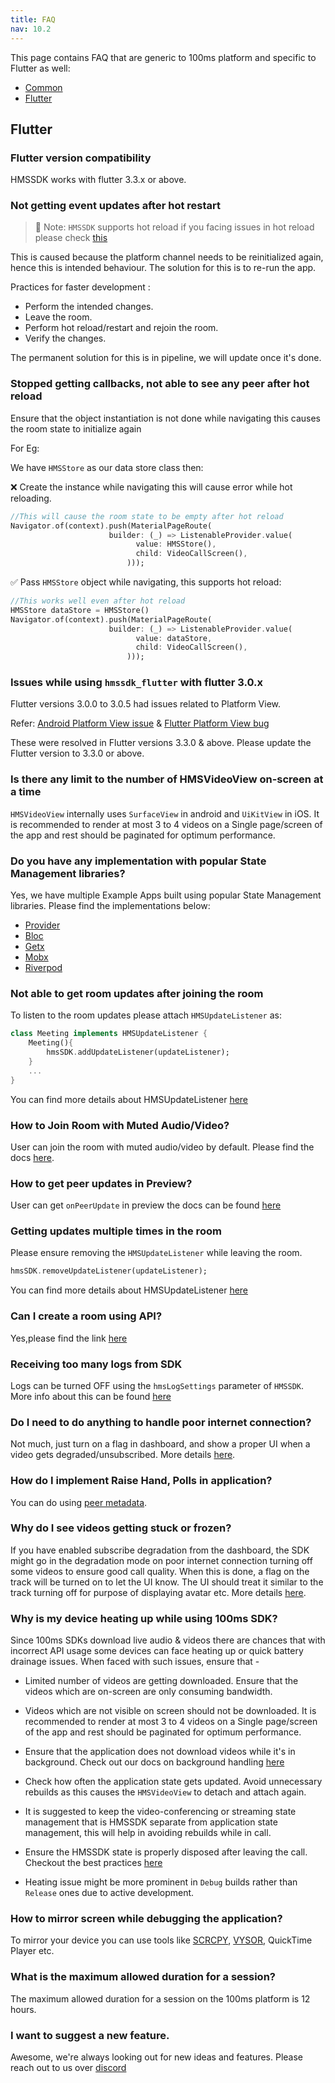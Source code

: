 ```yaml
---
title: FAQ
nav: 10.2
---
```



This page contains FAQ that are generic to 100ms platform and specific to Flutter as well:

-   [Common](#general)
-   [Flutter](#flutter)

<Faq />

## Flutter

### Flutter version compatibility

HMSSDK works with flutter 3.3.x or above.

### Not getting event updates after hot restart

> 🔑 Note: `HMSSDK` supports hot reload if you facing issues in hot reload please check [this](#stopped-getting-callbacks-not-able-to-see-any-peer-after-hot-reload)

This is caused because the platform channel needs to be reinitialized again, hence this is intended behaviour.
The solution for this is to re-run the app.

Practices for faster development :

-   Perform the intended changes.
-   Leave the room.
-   Perform hot reload/restart and rejoin the room.
-   Verify the changes.

The permanent solution for this is in pipeline, we will update once it's done.

### Stopped getting callbacks, not able to see any peer after hot reload

Ensure that the object instantiation is not done while navigating this causes the room state to initialize again 

For Eg:

We have `HMSStore` as our data store class then:


❌ Create the instance while navigating this will cause error while hot reloading.

```dart
//This will cause the room state to be empty after hot reload
Navigator.of(context).push(MaterialPageRoute(
                      builder: (_) => ListenableProvider.value(
                            value: HMSStore(),
                            child: VideoCallScreen(),
                          )));
```

✅ Pass `HMSStore` object while navigating, this supports hot reload:

```dart
//This works well even after hot reload
HMSStore dataStore = HMSStore()
Navigator.of(context).push(MaterialPageRoute(
                      builder: (_) => ListenableProvider.value(
                            value: dataStore,
                            child: VideoCallScreen(),
                          )));
```

### Issues while using `hmssdk_flutter` with flutter 3.0.x

Flutter versions 3.0.0 to 3.0.5 had issues related to Platform View.

Refer: [Android Platform View issue](https://github.com/flutter/flutter/issues/107313) & [Flutter Platform View bug](https://github.com/flutter/flutter/issues/103630)

These were resolved in Flutter versions 3.3.0 & above. Please update the Flutter version to 3.3.0 or above.

### Is there any limit to the number of HMSVideoView on-screen at a time

`HMSVideoView` internally uses `SurfaceView` in android and `UiKitView` in iOS. It is recommended to render at most 3 to 4 videos on a Single page/screen of the app and rest should be paginated for optimum performance.

### Do you have any implementation with popular State Management libraries?

Yes, we have multiple Example Apps built using popular State Management libraries.
Please find the implementations below:

-   [Provider](https://github.com/100mslive/100ms-flutter/tree/main/example)
-   [Bloc](https://github.com/100mslive/100ms-flutter/tree/main/sample%20apps/bloc)
-   [Getx](https://github.com/100mslive/100ms-flutter/tree/main/sample%20apps/getx)
-   [Mobx](https://github.com/100mslive/100ms-flutter/tree/main/sample%20apps/mobx)
-   [Riverpod](https://github.com/100mslive/100ms-flutter/tree/main/sample%20apps/riverpod)

### Not able to get room updates after joining the room

To listen to the room updates please attach `HMSUpdateListener` as:

```dart
class Meeting implements HMSUpdateListener {
    Meeting(){
        hmsSDK.addUpdateListener(updateListener);
    }
    ...
}
```

You can find more details about HMSUpdateListener [here](../features/update-listeners)

### How to Join Room with Muted Audio/Video?

User can join the room with muted audio/video by default. Please find the docs [here](/flutter/v2/features/join#join-with-muted-audio-video).

### How to get peer updates in Preview?

User can get `onPeerUpdate` in preview the docs can be found [here](../features/preview#get-on-peer-update-and-room-state-in-preview)

### Getting updates multiple times in the room

Please ensure removing the `HMSUpdateListener` while leaving the room.

```dart
hmsSDK.removeUpdateListener(updateListener);
```

You can find more details about HMSUpdateListener [here](../features/update-listeners)

### Can I create a room using API?

Yes,please find the link [here](/server-side/v2/Rooms/create-via-api)

### Receiving too many logs from SDK

Logs can be turned OFF using the `hmsLogSettings` parameter of `HMSSDK`. More info about this can be found [here](../features/error-handling#setting-log-levels-in-sdk)

### Do I need to do anything to handle poor internet connection?

Not much, just turn on a flag in dashboard, and show a proper UI when a video gets degraded/unsubscribed. More details [here](../features/auto-video-degrade-restore).

### How do I implement Raise Hand, Polls in application?

You can do using [peer metadata](../advanced-features/peer-metadata-update#use-cases).

### Why do I see videos getting stuck or frozen?

If you have enabled subscribe degradation from the dashboard, the SDK might go in the degradation mode on poor internet connection turning off some videos to ensure good call quality. When this is done, a flag on the track will be turned on to let the UI know. The UI should treat it similar to the track turning off for purpose of displaying avatar etc. More details [here](../features/auto-video-degrade-restore).

### Why is my device heating up while using 100ms SDK?

Since 100ms SDKs download live audio & videos there are chances that with incorrect API usage some devices can face heating up or quick battery drainage issues.
When faced with such issues, ensure that -

- Limited number of videos are getting downloaded. Ensure that the videos which are on-screen are only consuming bandwidth.

- Videos which are not visible on screen should not be downloaded. It is recommended to render at most 3 to 4 videos on a Single page/screen of the app and rest should be paginated for optimum performance.

- Ensure that the application does not download videos while it's in background. Check out our docs on background handling [here](../features/background-handling)

- Check how often the application state gets updated. Avoid unnecessary rebuilds as this causes the `HMSVideoView` to detach and attach again.

- It is suggested to keep the video-conferencing or streaming state management that is HMSSDK separate from application state management, this will help in avoiding rebuilds while in call.

- Ensure the HMSSDK state is properly disposed after leaving the call. Checkout the best practices [here](../features/leave)

- Heating issue might be more prominent in `Debug` builds rather than `Release` ones due to active development.

### How to mirror screen while debugging the application?

To mirror your device you can use tools like [SCRCPY](https://github.com/Genymobile/scrcpy#get-the-app), [VYSOR](https://www.vysor.io/download/), QuickTime Player etc.

### What is the maximum allowed duration for a session?

The maximum allowed duration for a session on the 100ms platform is 12 hours.

### I want to suggest a new feature.

Awesome, we're always looking out for new ideas and features. Please reach out to us over [discord](https://100ms.live/discord)
